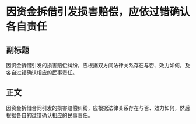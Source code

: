 # 因资金拆借引发损害赔偿，应依过错确认各自责任
## 副标题
因资金拆借引发的损害赔偿纠纷，应根据双方间法律关系存在与否、效力如何，及各自过错确认相应的民事责任。
## 正文
因资金拆借合同引发的损害赔偿纠纷，应根据法律关系存在与否、效力如何，然后根据各自的过错确认相应的民事责任。